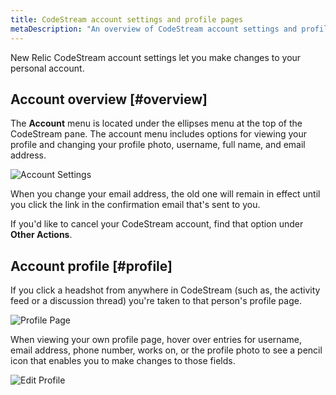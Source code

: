 ```yaml
---
title: CodeStream account settings and profile pages
metaDescription: "An overview of CodeStream account settings and profile pages."
---
```


New Relic CodeStream account settings let you make changes to your personal account.

## Account overview [#overview]

The **Account** menu is located under the ellipses menu at the top of the CodeStream pane. The account menu includes options for viewing your profile and changing your profile photo, username, full name, and email address. 

![Account Settings](/images/AccountSettings2.png)

When you change your email address, the old one will remain in effect until you click the link in the confirmation email that's sent to you.

If you'd like to cancel your CodeStream account, find that option  under **Other Actions**.

## Account profile [#profile]

If you click a headshot from anywhere in CodeStream (such as, the activity feed or a discussion thread) you're taken to that person's profile page.

![Profile Page](/images/ProfilePage3.png)

When viewing your own profile page, hover over entries for username, email address, phone number, works on, or the profile photo to see a pencil icon that enables you to make changes to those fields.

![Edit Profile](/images/EditProfile.png)